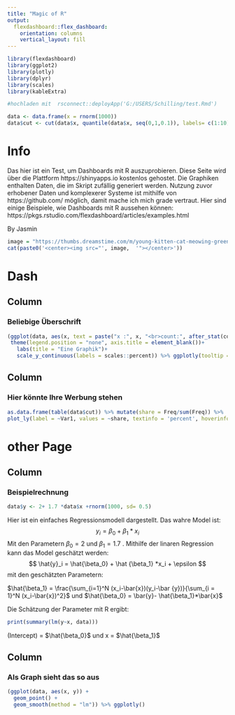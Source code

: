 ```yaml
---
title: "Magic of R"
output: 
  flexdashboard::flex_dashboard:
    orientation: columns
    vertical_layout: fill
---
```


```r
library(flexdashboard)
library(ggplot2)
library(plotly)
library(dplyr)
library(scales)
library(kableExtra)
```

```r
#hochladen mit  rsconnect::deployApp('G:/USERS/Schilling/test.Rmd')
```


```r
data <- data.frame(x = rnorm(1000))
data$cut <- cut(data$x, quantile(data$x, seq(0,1,0.1)), labels= c(1:10))
```

# Info {.sidebar}
Das hier ist ein Test, um Dashboards mit R auszuprobieren. Diese Seite wird über die Plattform https://shinyapps.io kostenlos gehostet. Die Graphiken enthalten Daten, die im Skript zufällig generiert werden.
Nutzung zuvor erhobener Daten und komplexerer Systeme ist mithilfe von https://github.com/ möglich, damit mache ich mich grade vertraut. Hier sind einige Beispiele, wie Dashboards mit R aussehen können: https://pkgs.rstudio.com/flexdashboard/articles/examples.html


By Jasmin
```r
image = "https://thumbs.dreamstime.com/m/young-kitten-cat-meowing-green-grass-funny-97243585.jpg"
cat(paste0('<center><img src="', image,  '"></center>')) 
```




# Dash 
Column {data-width=650}
-----------------------------------------------------------------------

### Beliebige Überschrift

```r
(ggplot(data, aes(x, text = paste("x :", x, "<br>count:", after_stat(count))))+ geom_histogram(aes(y = after_stat(count)/sum(after_stat(count)) ,fill = after_stat(count))) + 
 theme(legend.position = "none", axis.title = element_blank())+
   labs(title = "Eine Graphik")+
   scale_y_continuous(labels = scales::percent)) %>% ggplotly(tooltip = "text")
```

Column {data-width=350}
-----------------------------------------------------------------------

### Hier könnte Ihre Werbung stehen

```r
as.data.frame(table(data$cut)) %>% mutate(share = Freq/sum(Freq)) %>% 
plot_ly(label = ~Var1, values = ~share, textinfo = 'percent', hoverinfo = 'text', text = ~paste(Var1, "<br>", "Anzahl: ", Freq, "<br>")) %>% add_pie(hole = 0.6) %>% layout(title = "Eine andere Graphik")
```

# other Page
Column {data-width=300}
-----------------------------------------------------------------------
### Beispielrechnung
```r
data$y <- 2+ 1.7 *data$x +rnorm(1000, sd= 0.5)
```

Hier ist ein einfaches Regressionsmodell dargestellt. 
Das wahre Model ist:
$$
y_i = \beta_0 + \beta_1*x_i 
$$
Mit den Parametern $\beta_0 = 2$ und $\beta_1 = 1.7$ . Mithilfe der linaren Regression kann das Model geschätzt werden:
$$
\hat{y}_i = \hat{\beta_0} + \hat {\beta_1} *x_i + \epsilon 
$$
mit den geschätzten Parametern:

$\hat{\beta_1} = \frac{\sum_{i=1}^N (x_i-\bar{x})(y_i-\bar {y})}{\sum_{i = 1}^N (x_i-\bar{x})^2}$ und $\hat{\beta_0} = \bar{y}- \hat{\beta_1}*\bar{x}$


Die Schätzung der Parameter mit R ergibt: 
```r
print(summary(lm(y~x, data)))
```
(Intercept) = $\hat{\beta_0}$ und x = $\hat{\beta_1}$

Column {data-width=350}
-----------------------------------------------------------------------
### Als Graph sieht das so aus
```r
(ggplot(data, aes(x, y)) +
  geom_point() +
  geom_smooth(method = "lm")) %>% ggplotly()
```

